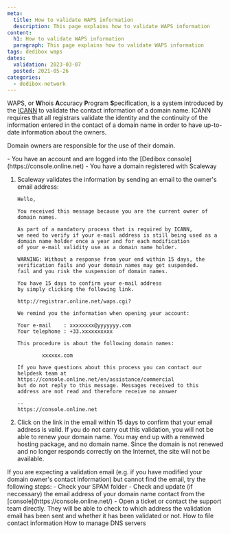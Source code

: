 ```yaml
---
meta:
  title: How to validate WAPS information
  description: This page explains how to validate WAPS information
content:
  h1: How to validate WAPS information
  paragraph: This page explains how to validate WAPS information
tags: dedibox waps 
dates:
  validation: 2023-03-07
  posted: 2021-05-26
categories:
  - dedibox-network
---
```


WAPS, or **W**hois **A**ccuracy **P**rogram **S**pecification, is a system introduced by the [ICANN](https://www.icann.org/) to validate the contact information of a domain name. ICANN requires that all registrars validate the identity and the continuity of the information entered in the contact of a domain name in order to have up-to-date information about the owners.

Domain owners are responsible for the use of their domain.

<Message type="requirement">
  - You have an account and are logged into the [Dedibox console](https://console.online.net) 
  - You have a domain registered with Scaleway
</Message>

1. Scaleway validates the information by sending an email to the owner's email address:
    ```
    Hello,

    You received this message because you are the current owner of
    domain names.

    As part of a mandatory process that is required by ICANN,
    we need to verify if your e-mail address is still being used as a domain name holder once a year and for each modification 
    of your e-mail validity use as a domain name holder.

    WARNING: Without a response from your end within 15 days, the verification fails and your domain names may get suspended. 
    fail and you risk the suspension of domain names.

    You have 15 days to confirm your e-mail address
    by simply clicking the following link.

    http://registrar.online.net/waps.cgi?

    We remind you the information when opening your account:

    Your e-mail    : xxxxxxxx@yyyyyyy.com
    Your telephone : +33.xxxxxxxxxx

    This procedure is about the following domain names:

            xxxxxx.com

    If you have questions about this process you can contact our
    helpdesk team at https://console.online.net/en/assistance/commercial
    but do not reply to this message. Messages received to this
    address are not read and therefore receive no answer

    --
    https://console.online.net
    ```
2. Click on the link in the email within 15 days to confirm that your email address is valid.
    <Message type="important">
      If you do not carry out this validation, you will not be able to renew your domain name. You may end up with a renewed hosting package, and no domain name. Since the domain is not renewed and no longer responds correctly on the Internet, the site will not be available.
    </Message>

<Message type="tip">
  If you are expecting a validation email (e.g. if you have modified your domain owner's contact information) but cannot find the email, try the following steps:
    - Check your SPAM folder
    - Check and update (if neccessary) the email address of your domain name contact from the [console](https://console.online.net/)
    - Open a ticket or contact the support team directly. They will be able to check to which address the validation email has been sent and whether it has been validated or not.
</Message>

  <Navigation title="See Also">
  <PreviousButton to="/dedibox-network/domains/how-to/file-contact-info/">How to file contact information</PreviousButton>
  <NextButton to="/dedibox-network/domains/how-to/manage-dns-servers/">How to manage DNS servers</NextButton>
</Navigation>
